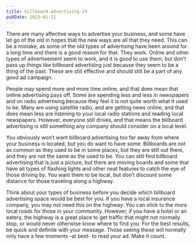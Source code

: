 ```yaml
---
title: billboard-advertising-24
pubDate: 2023-01-11
---
```


There are many affective ways to advertise your business, and some have let go of the old in hopes that the new ways are all that they need. This can be a mistake, as some of the old types of advertising have been around for a long time and there is a good reason for that. They work. Online and other types of advertisement seem to work, and it is good to use them, but don’t pass up things like billboard advertising just because they seem to be a thing of the past. These are still effective and should still be a part of any good ad campaign.

People may spend more and more time online, and that does mean that online advertising pays off. Some are spending less and less in newspapers and on radio advertising because they feel it is not quite worth what it used to be. Many are using satellite radio, and are getting news online, and that does mean less are listening to your local radio stations and reading local newspapers. However, everyone still drives, and that means the billboard advertising is still something any company should consider on a local level.

You obviously won’t want billboard advertising too far away from where your business is located, but you do want to have some. Billboards are not as common as they used to be in some places, but they are still out there, and they are not the same as the used to be. You can still find billboard advertising that is just a picture, but there are moving boards and some that have all types of flashing lights and other neat features to catch the eye of those driving by. You want them to be local, but don’t discount some distance for those traveling along a highway.

Think about your types of business before you decide which billboard advertising space would be best for you. If you have a local insurance company, you may not need this on the highway. You can stick to the more local roads for those in your community. However, if you have a hotel or an eatery, the highway is a great place to get traffic that might not normally stop, or would never otherwise know where to find you. For the best results, be quick and definite with your message. Those seeing these will normally only have a few moments  -at best- to read your ad. Make it count.